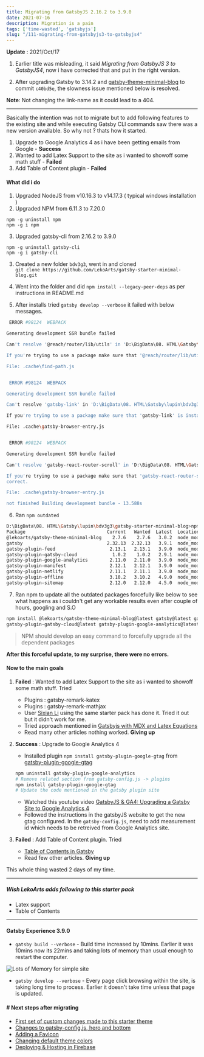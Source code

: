 ```yaml
---
title: Migrating from GatsbyJS 2.16.2 to 3.9.0
date: 2021-07-16
description: Migration is a pain
tags: ['time-wasted', 'gatsbyjs']
slug: "/111-migrating-from-gatsbyjs3-to-gatsbyjs4"
---
```


**Update** : 2021/Oct/17    
1. Earlier title was misleading, it said *Migrating from GatsbyJS 3 to GatsbyJS4*, now i have corrected that and put in the right version. 

2. After upgrading Gatsby to 3.14.2 and [gatsby-theme-minimal-blog](https://github.com/LekoArts/gatsby-starter-minimal-blog) to commit `c40bd5e`, the slowness issue mentioned below is resolved. 

  **Note**: Not changing the link-name as it could lead to a 404. 
  
* * * 

Basically the intention was not to migrate but to add following features to the existing site and while executing Gatsby CLI commands saw there was a new version available. So why not ? thats how it started. 

1. Upgrade to Google Analytics 4 as i have been getting emails from Google - **Success**
2. Wanted to add Latex Support to the site as i wanted to showoff some math stuff - **Failed**
3. Add Table of Content plugin - **Failed**


#### What did i do

1. Upgraded NodeJS from v10.16.3 to v14.17.3 ( typical windows installation )
2. Upgraded NPM from 6.11.3 to 7.20.0
```
npm -g uninstall npm
npm -g i npm
```
3. Upgraded gatsby-cli from 2.16.2 to 3.9.0
```
npm -g uninstall gatsby-cli
npm -g i gatsby-cli
```
3. Created a new folder `bdv3g3`, went in and cloned     
   `git clone https://github.com/LekoArts/gatsby-starter-minimal-blog.git`

4. Went into the folder and did `npm install --legacy-peer-deps` as per instructions in README.md

5. After installs tried `gatsby develop --verbose` it failed with below messages. 

```sh
 ERROR #98124  WEBPACK

Generating development SSR bundle failed

Can't resolve '@reach/router/lib/utils' in 'D:\BigData\08. HTML\Gatsby\lupin\bdv3g3\gatsby-starter-minimal-blog\.cache'

If you're trying to use a package make sure that '@reach/router/lib/utils' is installed. If you're trying to use a local file make sure that the path is correct.  

File: .cache\find-path.js


 ERROR #98124  WEBPACK

Generating development SSR bundle failed

Can't resolve 'gatsby-link' in 'D:\BigData\08. HTML\Gatsby\lupin\bdv3g3\gatsby-starter-minimal-blog\.cache'

If you're trying to use a package make sure that 'gatsby-link' is installed. If you're trying to use a local file make sure that the path is correct.

File: .cache\gatsby-browser-entry.js


 ERROR #98124  WEBPACK

Generating development SSR bundle failed

Can't resolve 'gatsby-react-router-scroll' in 'D:\BigData\08. HTML\Gatsby\lupin\bdv3g3\gatsby-starter-minimal-blog\.cache'

If you're trying to use a package make sure that 'gatsby-react-router-scroll' is installed. If you're trying to use a local file make sure that the path is        
correct.

File: .cache\gatsby-browser-entry.js

not finished Building development bundle - 13.588s
```

6. Ran `npm outdated`
```sh {1}
D:\BigData\08. HTML\Gatsby\lupin\bdv3g3\gatsby-starter-minimal-blog>npm outdated
Package                              Current   Wanted  Latest  Location                                          Depended by
@lekoarts/gatsby-theme-minimal-blog    2.7.6    2.7.6   3.0.2  node_modules/@lekoarts/gatsby-theme-minimal-blog  gatsby-starter-minimal-blog
gatsby                               2.32.13  2.32.13   3.9.1  node_modules/gatsby                               gatsby-starter-minimal-blog
gatsby-plugin-feed                    2.13.1   2.13.1   3.9.0  node_modules/gatsby-plugin-feed                   gatsby-starter-minimal-blog
gatsby-plugin-gatsby-cloud             1.0.2    1.0.2   2.9.1  node_modules/gatsby-plugin-gatsby-cloud           gatsby-starter-minimal-blog
gatsby-plugin-google-analytics        2.11.0   2.11.0   3.9.0  node_modules/gatsby-plugin-google-analytics       gatsby-starter-minimal-blog
gatsby-plugin-manifest                2.12.1   2.12.1   3.9.0  node_modules/gatsby-plugin-manifest               gatsby-starter-minimal-blog
gatsby-plugin-netlify                 2.11.1   2.11.1   3.9.0  node_modules/gatsby-plugin-netlify                gatsby-starter-minimal-blog
gatsby-plugin-offline                 3.10.2   3.10.2   4.9.0  node_modules/gatsby-plugin-offline                gatsby-starter-minimal-blog
gatsby-plugin-sitemap                 2.12.0   2.12.0   4.5.0  node_modules/gatsby-plugin-sitemap                gatsby-starter-minimal-blog
```

7. Ran npm to update all the outdated packages forcefully like below to see what happens as i couldn't get any workable results even after couple of hours, googling and S.O
```sh
npm install @lekoarts/gatsby-theme-minimal-blog@latest gatsby@latest gatsby-plugin-feed@latest 
gatsby-plugin-gatsby-cloud@latest gatsby-plugin-google-analytics@latest gatsby-plugin-manifest@latest gatsby-plugin-netlify@latest gatsby-plugin-offline@latest gatsby-plugin-sitemap@latest --force
```
> NPM should develop an easy command to forcefully upgrade all the dependent packages

**After this forceful update, to my surprise, there were no errors.**

#### Now to the main goals
1. **Failed** : Wanted to add Latex Support to the site as i wanted to showoff some math stuff. Tried 
    * Plugins : gatsby-remark-katex
    * Plugins : gatsby-remark-mathjax
    * User [Sixian Li](https://github.com/Deerhound579/sixian.li) using the same starter pack has done it. Tried it out but it didn't work for me. 
    * Tried approach mentioned in [Gatsbyjs with MDX and Latex Equations](https://zhengchaotian.com/use-gatsbyjs-with-mdx-and-latex-equations/)
    * Read many other articles nothing worked. **Giving up**

2. **Success** : Upgrade to Google Analytics 4
    * Installed plugin `npm install gatsby-plugin-google-gtag` from [gatsby-plugin-google-gtag](https://www.gatsbyjs.com/plugins/gatsby-plugin-google-gtag)
    ```sh
    npm uninstall gatsby-plugin-google-analytics
    # Remove related section from gatsby-config.js -> plugins
    npm install gatsby-plugin-google-gtag
    # Update the code mentioned in the gatsby plugin site
    ```  
    * Watched this youtube video [GatsbyJS & GA4: Upgrading a Gatsby Site to Google Analytics 4](https://www.youtube.com/watch?v=Dwi99jtl3Fs)
    * Followed the instructions in the gatsbyJS website to get the new gtag configured. In the `gatsby-config.js`, need to add measurement id which needs to be retreived from Google Analytics site.

3. **Failed** : Add Table of Content plugin. Tried
    * [Table of Contents in Gatsby](https://www.gatsbyjs.com/plugins/gatsby-remark-table-of-contents/)
    * Read few other articles. **Giving up**

This whole thing wasted 2 days of my time. 

* * * 

##### Wish LekoArts adds following to this starter pack

* Latex support
* Table of Contents

* * * 

#### Gatsby Experience 3.9.0 

* `gatsby build --verbose` - Build time increased by 10mins. Earlier it was 10mins now its 22mins and taking lots of memory than usual enough to restart the computer. 

![Lots of Memory for simple site](./gatsby-mem2.png)

* `gatsby develop --verbose` - Every page click browsing within the site, is taking long time to process. Earlier it doesn't take time unless that page is updated. 

#### # Next steps after migrating
* [First set of custom changes made to this starter theme](../shadowing-and-non-shadowing)
* [Changes to gatsby-config.js, hero and bottom](../how-i-made-this-site)
* [Adding a Favicon](../adding-favicon-to-gatsby)
* [Changing default theme colors](../changing-gatsby-colors-manually)
* [Deploying & Hosting in Firebase](../deploying-and-hosting-gatsby-site-in-firebase)
